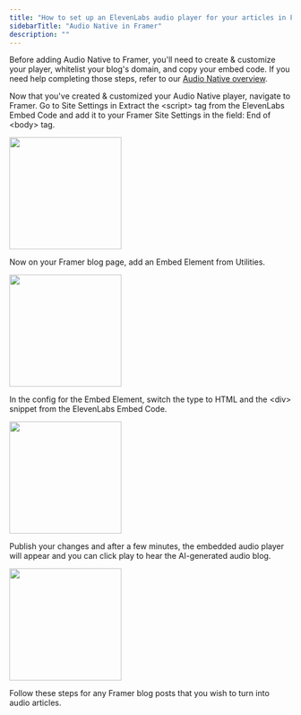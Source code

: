 ```yaml
---
title: "How to set up an ElevenLabs audio player for your articles in Framer"
sidebarTitle: "Audio Native in Framer"
description: ""
---
```


Before adding Audio Native to Framer, you'll need to create & customize your player, whitelist your blog's domain, and copy your embed code. If you need help completing those steps, refer to our [Audio Native overview](https://elevenlabs.io/docs/audio-native/overview).

Now that you've created & customized your Audio Native player, navigate to Framer. Go to Site Settings in Extract the &lt;script&gt; tag from the ElevenLabs Embed Code and add it to your Framer Site Settings in the field: End of &lt;body&gt; tag.

<img height="200" src="/product/audio-native/images/framer_an_1.webp" />

Now on your Framer blog page, add an Embed Element from Utilities.

<img height="200" src="/product/audio-native/images/framer_an_2.webp" />

In the config for the Embed Element, switch the type to HTML and the &lt;div&gt; snippet from the ElevenLabs Embed Code.

<img height="200" src="/product/audio-native/images/framer_an_3.webp" />

Publish your changes and after a few minutes, the embedded audio player will appear and you can click play to hear the AI-generated audio blog.

<img height="200" src="/product/audio-native/images/framer_an_4.webp" />

Follow these steps for any Framer blog posts that you wish to turn into audio articles.
